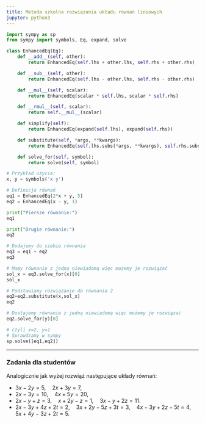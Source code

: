 ```yaml
---
title: Metoda szkolna rozwiązania układu równań liniowych
jupyter: python3
---
```




```python
import sympy as sp
from sympy import symbols, Eq, expand, solve

class EnhancedEq(Eq):
    def __add__(self, other):
        return EnhancedEq(self.lhs + other.lhs, self.rhs + other.rhs)

    def __sub__(self, other):
        return EnhancedEq(self.lhs - other.lhs, self.rhs - other.rhs)

    def __mul__(self, scalar):
        return EnhancedEq(scalar * self.lhs, scalar * self.rhs)

    def __rmul__(self, scalar):
        return self.__mul__(scalar)

    def simplify(self):
        return EnhancedEq(expand(self.lhs), expand(self.rhs))

    def substitute(self, *args, **kwargs):
        return EnhancedEq(self.lhs.subs(*args, **kwargs), self.rhs.subs(*args, **kwargs))

    def solve_for(self, symbol):
        return solve(self, symbol)

# Przykład użycia:
x, y = symbols('x y')

# Definicja równań
eq1 = EnhancedEq(2*x + y, 5)
eq2 = EnhancedEq(x - y, 1)
```

```python
print("Piersze równanie:")
eq1
```

```python
print("Drugie równanie:")
eq2
```

```python
# Dodajemy do siebie równania
eq3 = eq1 + eq2
eq3
```

```python
# Mamy równanie z jedną niewiadomą więc możemy je rozwiązać
sol_x = eq3.solve_for(x)[0]
sol_x
```

```python
# Podstawiamy rozwiązanie do równania 2
eq2=eq2.substitute(x,sol_x)
eq2
```

```python
# Dostajemy równanie z jedną niewiadomą więc możemy je rozwiązać
eq2.solve_for(y)[0]
```

```python
# czyli x=2, y=1
# Sprawdzamy w sympy
sp.solve([eq1,eq2])
```

---

### Zadania dla studentów

Analogicznie jak wyżej rozwiąż następujące układy równań:

* $3x-2y=5, \quad 2x+3y=7$,
* $2x-3y=10, \quad 4x+5y=20$,
* $2x - y + z = 3, \quad x + 2y - z = 1, \quad 3x - y + 2z = 11$.
* $2x-3y+4z+2t=2, \quad 3x+2y-5z+3t=3, \quad 4x-3y+2z-5t=4, \quad 5x+4y-3z+2t=5$.


